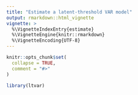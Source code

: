 ```yaml
---
title: "Estimate a latent-threshold VAR model"
output: rmarkdown::html_vignette
vignette: >
  %\VignetteIndexEntry{estimate}
  %\VignetteEngine{knitr::rmarkdown}
  %\VignetteEncoding{UTF-8}
---
```


```r
knitr::opts_chunk$set(
  collapse = TRUE,
  comment = "#>"
)
```

```r
library(ltvar)
```
